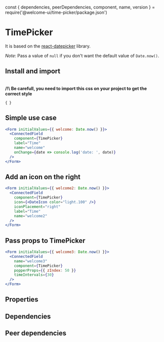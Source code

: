 const {
  dependencies,
  peerDependencies,
  component,
  name,
  version
} = require('@welcome-ui/time-picker/package.json')

# TimePicker

<tagversion version={version} name={name} />

It is based on the [react-datepicker](https://github.com/Hacker0x01/react-datepicker) library.

_Note_: Pass a value of `null` if you don't want the default value of `Date.now()`.

## Install and import

<usage component={component} name={name} peerDependencies={peerDependencies} />
<br />
<strong>/!\ Be carefull, you need to import this css on your project to get the correct style</strong>

<code>{`
`}</code>

## Simple use case

```jsx
<Form initialValues={{ welcome: Date.now() }}>
  <ConnectedField
    component={TimePicker}
    label="Time"
    name="welcome"
    onChange={date => console.log('date: ', date)}
  />
</Form>
```

## Add an icon on the right

```jsx
<Form initialValues={{ welcome2: Date.now() }}>
  <ConnectedField
    component={TimePicker}
    icon={<DateIcon color="light.100" />}
    iconPlacement="right"
    label="Time"
    name="welcome2"
  />
</Form>
```

## Pass props to TimePicker

```jsx
<Form initialValues={{ welcome3: Date.now() }}>
  <ConnectedField
    name="welcome3"
    component={TimePicker}
    popperProps={{ zIndex: 50 }}
    timeIntervals={30}
  />
</Form>
```

## Properties

<props of={TimePicker} />

## Dependencies

<dependencies dependencies={dependencies} />

## Peer dependencies

<Dependencies dependencies={peerDependencies} />
